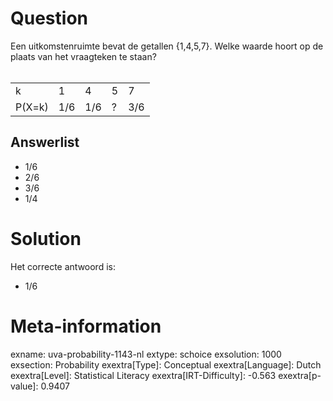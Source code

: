 Question
========

Een uitkomstenruimte bevat de getallen {1,4,5,7}. Welke waarde hoort op
de plaats van het vraagteken te staan?\
\

  -------- ----- ----- --- -----
  k        1     4     5   7
  P(X=k)   1/6   1/6   ?   3/6
  -------- ----- ----- --- -----

Answerlist
----------

* 1/6
* 2/6
* 3/6
* 1/4

Solution
========

Het correcte antwoord is: 

* 1/6

Meta-information
================
exname: uva-probability-1143-nl
extype: schoice
exsolution: 1000
exsection: Probability 
exextra[Type]: Conceptual
exextra[Language]: Dutch
exextra[Level]: Statistical Literacy
exextra[IRT-Difficulty]: -0.563
exextra[p-value]: 0.9407
